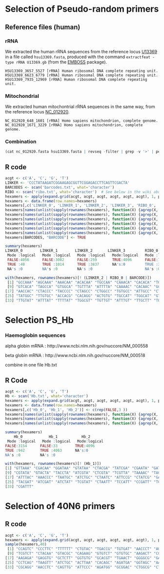 Selection of Pseudo-random primers
======================================

## Reference files (human)

### rRNA

We extracted the human rRNA sequences from the reference locus
[U13369](http://www.ncbi.nlm.nih.gov/nuccore/U13369) in a file called
`hsu13369.fasta`, produced with the command `extractfeat -type rRNA U13369.gb`
(from the [EMBOSS](http://emboss.sourceforge.net/) package).

```
HSU13369_3657_5527 [rRNA] Human ribosomal DNA complete repeating unit.
HSU13369_6623_6779 [rRNA] Human ribosomal DNA complete repeating unit.
HSU13369_7935_12969 [rRNA] Human ribosomal DNA complete repeating unit.
```

### Mitochondrial

We extracted human mitochontrial rRNA sequences in the same way, from the
reference locus [NC_012920](http://www.ncbi.nlm.nih.gov/nuccore/NC_012920).

```
NC_012920_648_1601 [rRNA] Homo sapiens mitochondrion, complete genome.
NC_012920_1671_3229 [rRNA] Homo sapiens mitochondrion, complete genome.
```

### Combination

```r
(cat nc_012920.fasta hsu13369.fasta | revseq -filter | grep -v '>' | perl -pe chomp ; echo) > ribo.txt 
```

R code
------

```r
acgt <- c('A', 'C', 'G', 'T')
LINKER <- 'CCCTATAAGATCGGAAGAGCGGTTCGGAGACCTTCAGTTCGACTA'
BARCODES <- scan('barcodes.txt', what='character')
RIBO <- scan('ribo.txt', what='character')  # See below in the wiki about the file 'ribo.txt'.
hexamers <- apply(expand.grid(acgt, acgt, acgt, acgt, acgt, acgt), 1, paste, collapse='')
hexamers <- data.frame(row.names=hexamers)
hexamers[,c('LINKER_0', 'LINKER_1', 'LINKER_2', 'LINKER_3', 'RIBO_0', 'RIBO_1', 'BARCODE')] <- c(rep(FALSE, 7))
hexamers[names(unlist(sapply(rownames(hexamers), function(X) {agrep(X, LINKER, 0, ignore.case=T)}))), "LINKER_0"] <- TRUE
hexamers[names(unlist(sapply(rownames(hexamers), function(X) {agrep(X, LINKER, 1, ignore.case=T)}))), "LINKER_1"] <- TRUE
hexamers[names(unlist(sapply(rownames(hexamers), function(X) {agrep(X, LINKER, 2, ignore.case=T)}))), "LINKER_2"] <- TRUE
hexamers[names(unlist(sapply(rownames(hexamers), function(X) {agrep(X, LINKER, 3, ignore.case=T)}))), "LINKER_3"] <- TRUE
hexamers[names(unlist(sapply(rownames(hexamers), function(X) {agrep(X, RIBO, 0, ignore.case=T)}))), "RIBO_0"] <- TRUE
hexamers[names(unlist(sapply(rownames(hexamers), function(X) {agrep(X, RIBO, 1, ignore.case=T)}))), "RIBO_1"] <- TRUE
hexamers[BARCODES, "BARCODE"] <- TRUE
```

```r
summary(hexamers)
LINKER_0        LINKER_1        LINKER_2       LINKER_3         RIBO_0         RIBO_1         BARCODE       
 Mode :logical   Mode :logical   Mode :logical   Mode:logical   Mode :logical   Mode:logical   Mode :logical  
 FALSE:4056      FALSE:3082      FALSE:259       TRUE:4096      FALSE:719       TRUE:4096      FALSE:4000     
 TRUE :40        TRUE :1014      TRUE :3837      NA's:0         TRUE :3377      NA's:0         TRUE :96       
 NA's :0         NA's :0         NA's :0                        NA's :0  
```

```r
with(hexamers, rownames(hexamers)[! (LINKER_2 | RIBO_0 | BARCODE)])
 [1] "GCCAAA" "AGCAAA" "AAACAA" "ACACAA" "TGCCAA" "CAAACA" "CACACA" "TGCACA"
 [9] "GTCACA" "TAGCCA" "GTGGCA" "TGTTTA" "ATTTTA" "CAAAAC" "CACAAC" "GCTAAC"
[17] "AACCAC" "CTACCC" "TACCCC" "CTAGCC" "CTGGCC" "TGTGCC" "ATTGCC" "CTACGC"
[25] "TATGGC" "TTGTGC" "ACCACG" "CACAGG" "ACTGTG" "TGCCAT" "TGGCAT" "GTGCAT"
[33] "TTGTAT" "ATTTAT" "TTTTAT" "TGGCGT" "TGTTGT" "ATTTGT" "TTGCTT" "TGTCTT"
```

Selection PS_Hb
======================================

### Haemoglobin sequences

alpha globin mRNA : http://www.ncbi.nlm.nih.gov/nuccore/NM_000558

beta globin mRNA : http://www.ncbi.nlm.nih.gov/nuccore/NM_000518

combine in one file Hb.txt


R Code
------

```r
acgt <- c('A', 'C', 'G', 'T')
Hb <- scan('Hb.txt', what='character')
hexamers <- apply(expand.grid(acgt, acgt, acgt, acgt, acgt, acgt), 1, paste, collapse='')
hexamers <- data.frame(row.names=hexamers)
hexamers[,c('Hb_0', 'Hb_1', 'Hb_2')] <- c(rep(FALSE,3 ))
hexamers[names(unlist(sapply(rownames(hexamers), function(X) {agrep(X, Hb, 0, ignore.case=T)}))), "Hb_0"] <- TRUE
hexamers[names(unlist(sapply(rownames(hexamers), function(X) {agrep(X, Hb, 1, ignore.case=T)}))), "Hb_1"] <- TRUE
hexamers[names(unlist(sapply(rownames(hexamers), function(X) {agrep(X, Hb, 2, ignore.case=T)}))), "Hb_2"] <- TRUE
```

```r
summary(hexamers)
    Hb_0            Hb_1           Hb_2        
 Mode :logical   Mode :logical   Mode:logical  
FALSE:3154      FALSE:33        TRUE:4096     
TRUE :942       TRUE :4063      NA's:0        
NA's :0         NA's :0                       
```

```r
with(hexamers, rownames(hexamers)[! (Hb_1)])
[1] "GTTAAA" "CGACAA" "GGATAA" "GTATAA" "CTACGA" "TATCGA" "CGAATA" "GATATA"
[9] "CGTATA" "GTACTA" "TACCTA" "ATCGTA" "CTCGTA" "TCGTTA" "TAAAAC" "TACAAC"
[17] "ATTTAC" "AAACCC" "TAATGC" "ATCTGC" "CTAATC" "ATTCCG" "CTATCG" "GATTCG"
[25] "TACGAT" "ATCGAT" "ATCTAT" "TCGTAT" "CTAATT" "TCCATT" "CCGATT" "TCGATT"
[33] "CGATTT"
```

Selection of 40N6 primers
======================================

R code
------

```r
acgt <- c('A', 'C', 'G', 'T')
hexamers <- apply(expand.grid(acgt, acgt, acgt, acgt, acgt, acgt), 1, paste, collapse='')
sample(hexamers,40)
 [1] "CCAGTC" "CCCTTC" "TTTTTT" "CTGTAC" "TGACCG" "TGTGAT" "AACCCT" "AGGCGG"
 [9] "TCGTCT" "CTACAA" "GTACGC" "CAGAAG" "GTGTCT" "GTGTGC" "AAGACT" "CGGGTA"
[17] "AAGAGA" "GAGGTG" "GCTCTT" "GGTGTG" "GCACGT" "TGAACT" "GGGGCG" "GAGAGG" 
[25] "CCTCAG" "TAAGTT" "ATCTGC" "ACTTAA" "CACAGC" "AGATGA" "GGTAGC" "AAGGCC" 
[33] "CGCAGG" "AACCTC" "CAGTTG" "ATTCCC" "AGATGG" "GCGGAC" "CTGGCG" "CTTCAC"
```

